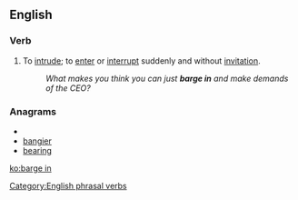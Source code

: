 ==English==

===Verb===
{{infl|en|verb|phrasal verb|head=to [[barge]] in}}

# {{idiomatic}} To [[intrude]]; to [[enter]] or [[interrupt]] suddenly and without [[invitation]].
#:''What makes you think you can just '''barge in''' and make demands of the CEO?''

===Anagrams===
* {{alphagram|abeginr}}
* [[bangier#English|bangier]]
* [[bearing#English|bearing]]

[[Category:English phrasal verbs]]

[[ko:barge in]]